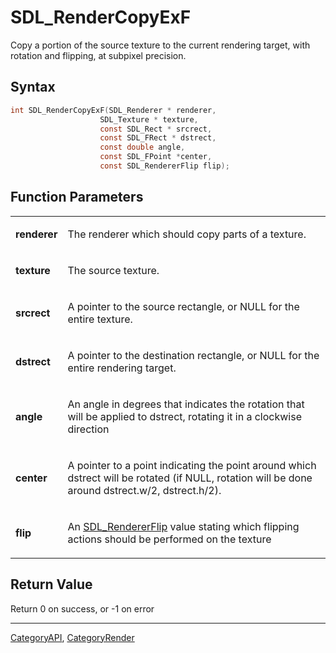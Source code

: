 = SDL_RenderCopyExF =

Copy a portion of the source texture to the current rendering target, with rotation and flipping, at subpixel precision.

== Syntax ==

<syntaxhighlight lang='c'>
int SDL_RenderCopyExF(SDL_Renderer * renderer,
                    SDL_Texture * texture,
                    const SDL_Rect * srcrect,
                    const SDL_FRect * dstrect,
                    const double angle,
                    const SDL_FPoint *center,
                    const SDL_RendererFlip flip);
</syntaxhighlight>

== Function Parameters ==

{|
|'''renderer'''
|The renderer which should copy parts of a texture.
|-
|'''texture'''
|The source texture.
|-
|'''srcrect'''
|A pointer to the source rectangle, or NULL for the entire texture.
|-
|'''dstrect'''
|A pointer to the destination rectangle, or NULL for the entire rendering target.
|-
|'''angle'''
|An angle in degrees that indicates the rotation that will be applied to dstrect, rotating it in a clockwise direction
|-
|'''center'''
|A pointer to a point indicating the point around which dstrect will be rotated (if NULL, rotation will be done around dstrect.w/2, dstrect.h/2).
|-
|'''flip'''
|An [[SDL_RendererFlip]] value stating which flipping actions should be performed on the texture
|}

== Return Value ==

Return 0 on success, or -1 on error

----
[[CategoryAPI]], [[CategoryRender]]


